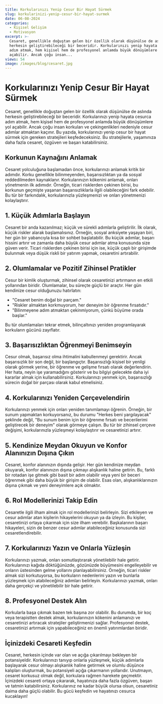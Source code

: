 ```yaml
---
title: Korkularınızı Yenip Cesur Bir Hayat Sürmek
slug: korkularinizi-yenip-cesur-bir-hayat-surmek
date: 06-08-2024
categories:
  - Kişisel Gelişim
  - Motivasyon
excerpt: >-
  Cesaret, genellikle doğuştan gelen bir özellik olarak düşünülse de aslında
  herkesin geliştirebileceği bir beceridir. Korkularınızı yenip hayata cesurca
  adım atmak, hem kişisel hem de profesyonel anlamda büyük dönüşümlere yol
  açabilir. Ancak çoğu insan...
views: 54
image: /images/blog/cesaret.jpg
---
```


# Korkularınızı Yenip Cesur Bir Hayat Sürmek

Cesaret, genellikle doğuştan gelen bir özellik olarak düşünülse de aslında herkesin geliştirebileceği bir beceridir. Korkularınızı yenip hayata cesurca adım atmak, hem kişisel hem de profesyonel anlamda büyük dönüşümlere yol açabilir. Ancak çoğu insan korkuları ve çekingenlikleri nedeniyle cesur adımlar atmaktan kaçınır. Bu yazıda, korkularınızı yenip cesur bir hayat sürmek için gereken stratejileri keşfedeceksiniz. Bu stratejilerle, yaşamınıza daha fazla cesaret, özgüven ve başarı katabilirsiniz.

## Korkunun Kaynağını Anlamak

Cesaret yolculuğuna başlamadan önce, korkularınızı anlamak kritik bir adımdır. Korku genellikle bilinmeyenden, başarısızlıktan ya da sosyal reddedilmeden kaynaklanır. Korkularınızın kökenini anlamak, onları yönetmenin ilk adımıdır. Örneğin, ticari risklerden çekinen birisi, bu korkunun geçmişte yaşanan başarısızlıklarla ilgili olabileceğini fark edebilir. Bu tür bir farkındalık, korkularınızla yüzleşmenizi ve onları yönetmenizi kolaylaştırır.

## 1. Küçük Adımlarla Başlayın

Cesaret bir anda kazanılmaz; küçük ve sürekli adımlarla geliştirilir. İlk olarak, küçük riskler alarak başlamalısınız. Örneğin, sosyal anksiyete yaşayan biri, her gün bir yabancıyla kısa bir sohbet başlatabilir. Bu küçük adımlar, başarı hissini artırır ve zamanla daha büyük cesur adımlar atma konusunda size güven verir. Ticari risklerden çekinen birisi için ise, küçük çaplı bir girişimde bulunmak veya düşük riskli bir yatırım yapmak, cesaretini artırabilir.

## 2. Olumlamalar ve Pozitif Zihinsel Pratikler

Cesur bir kimlik oluşturmak, zihinsel olarak cesaretinizi artırmanın en etkili yollarından biridir. Olumlamalar, bu süreçte güçlü bir araçtır. Her gün kendinize cesur olduğunuzu hatırlatın:

- "Cesaret benim doğal bir parçam."
- "Riskler almaktan korkmuyorum, her deneyim bir öğrenme fırsatıdır."
- "Bilinmeyene adım atmaktan çekinmiyorum, çünkü büyüme orada başlar."

Bu tür olumlamaları tekrar etmek, bilinçaltınızı yeniden programlayarak korkuların gücünü zayıflatır.

## 3. Başarısızlıktan Öğrenmeyi Benimseyin

Cesur olmak, başarısız olma ihtimalini kabullenmeyi gerektirir. Ancak başarısızlık bir son değil, bir başlangıçtır. Başarısızlığı kişisel bir yenilgi olarak görmek yerine, bir öğrenme ve gelişme fırsatı olarak değerlendirin. Her hata, neyin işe yaramadığını gösterir ve bu bilgiyi gelecekte daha iyi kararlar almak için kullanabilirsiniz. Korkularınızı yenmek için, başarısızlığı sürecin doğal bir parçası olarak kabul etmelisiniz.

## 4. Korkularınızı Yeniden Çerçevelendirin

Korkularınızı yenmek için onları yeniden tanımlamayı öğrenin. Örneğin, bir sunum yapmaktan korkuyorsanız, bu durumu "Herkes beni yargılayacak" şeklinde değil, "Bu sunum benim için bir öğrenme fırsatı ve becerilerimi geliştirecek bir deneyim" olarak görmeye çalışın. Bu tür bir zihinsel çerçeve değişimi, korkularınızla yüzleşmeyi kolaylaştırır ve cesaretinizi artırır.

## 5. Kendinize Meydan Okuyun ve Konfor Alanınızın Dışına Çıkın

Cesaret, konfor alanınızın dışında gelişir. Her gün kendinize meydan okuyarak, konfor alanınızın dışına çıkmayı alışkanlık haline getirin. Bu, farklı bir rotadan işe gitmek gibi basit bir adım olabilir veya yeni bir beceri öğrenmek gibi daha büyük bir girişim de olabilir. Esas olan, alışkanlıklarınızın dışına çıkmak ve yeni deneyimlere açık olmaktır.

## 6. Rol Modellerinizi Takip Edin

Cesaretle ilgili ilham almak için rol modellerinizi belirleyin. Sizi etkileyen ve cesur adımlar atan kişilerin hikayelerini okuyun ya da izleyin. Bu kişiler, cesaretinizi ortaya çıkarmak için size ilham verebilir. Başkalarının başarı hikayeleri, sizin de benzer cesur adımlar atabileceğiniz konusunda sizi cesaretlendirebilir.

## 7. Korkularınızı Yazın ve Onlarla Yüzleşin

Korkularınızı yazmak, onları somutlaştırarak yönetilebilir hale getirir. Korkularınızı kağıda döktüğünüzde, gözünüzde büyümesini engelleyebilir ve onların üstesinden gelme yollarını planlayabilirsiniz. Örneğin, ticari riskler almak sizi korkutuyorsa, bu korkuların nedenlerini yazın ve bunlarla yüzleşmek için atabileceğiniz adımları belirleyin. Korkularınızı yazmak, onları daha gerçekçi ve yönetilebilir bir hale getirir.

## 8. Profesyonel Destek Alın

Korkularla başa çıkmak bazen tek başına zor olabilir. Bu durumda, bir koç veya terapistten destek almak, korkularınızın kökenini anlamanızı ve cesaretinizi artıracak stratejiler geliştirmenizi sağlar. Profesyonel destek, cesaretinizi artırmak için yapabileceğiniz en önemli yatırımlardan biridir.

## İçinizdeki Cesareti Keşfedin

Cesaret, herkesin içinde var olan ve açığa çıkarılmayı bekleyen bir potansiyeldir. Korkularınızı tanıyıp onlarla yüzleşmek, küçük adımlarla başlayarak cesur olmayı alışkanlık haline getirmek ve olumlu düşünce kalıpları oluşturmak, bu potansiyeli açığa çıkarmanın yollarıdır. Unutmayın, cesaret korkusuz olmak değil, korkulara rağmen harekete geçmektir. İçinizdeki cesareti ortaya çıkararak, hayatınıza daha fazla özgüven, başarı ve tatmin katabilirsiniz. Korkularınız ne kadar büyük olursa olsun, cesaretiniz daima daha güçlü olabilir. Bu gücü keşfedin ve hayatınızı cesurca kucaklayın!
